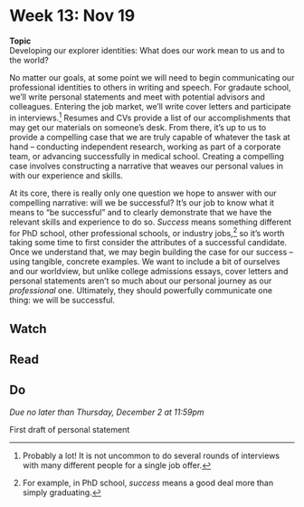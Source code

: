 # Week 13: Nov 19

<div class="boxed" id="center">
**Topic**  
Developing our explorer identities: What does our work mean to us and to the world?
</div>

No matter our goals, at some point we will need to begin communicating our professional identities to others in writing and speech. For gradaute school, we'll write personal statements and meet with potential advisors and colleagues. Entering the job market, we'll write cover letters and participate in interviews.[^41] Resumes and CVs provide a list of our accomplishments that may get our materials on someone's desk. From there, it's up to us to provide a compelling case that we are truly capable of whatever the task at hand -- conducting independent research, working as part of a corporate team, or advancing successfully in medical school. Creating a compelling case involves constructing a narrative that weaves our personal values in with our experience and skills.

At its core, there is really only one question we hope to answer with our compelling narrative: will we be successful? It's our job to know what it means to "be successful" and to clearly demonstrate that we have the relevant skills and experience to do so. _Success_ means something different for PhD school, other professional schools, or industry jobs,[^42] so it's worth taking some time to first consider the attributes of a successful candidate. Once we understand that, we may begin building the case for our success -- using tangible, concrete examples. We want to include a bit of ourselves and our worldview, but unlike college admissions essays, cover letters and personal statements aren't so much about our personal journey as our _professional_ one. Ultimately, they should powerfully communicate one thing: we will be successful.




## Watch

## Read

## Do
 
_Due no later than Thursday, December 2 at 11:59pm_

First draft of personal statement

[^41]: Probably a lot! It is not uncommon to do several rounds of interviews with many different people for a single job offer.
[^42]: For example, in PhD school, _success_ means a good deal more than simply graduating.